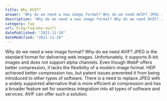 ```yaml
---
title: Why AVIF?
answer: "Why do we need a new image format? Why do we need AVIF? JPEG is the standard format for delivering web images. Unfortunately, it supports 8-bit images and does not support alpha channels. Even though WebP offers better compression, it lacks the flexibility of a modern image format. HEIF achieved better compression too, but patent issues prevented it from being introduced to other types of software. There is a need to replace JPEG with a widely supported alternative that is more efficient at compression and has a broader feature set for seamless integration into all types of software and services. AVIF can offer such a solution."
description: "Why do we need a new image format? Why do we need AVIF? JPEG is the standard format for delivering web images. Unfortunately, it supports 8-bit images and does not support alpha channels. Even though WebP offers better compression, it lacks the flexibility of a modern image format. HEIF achieved better compression too, but patent issues prevented it from being introduced to other types of software. There is a need to replace JPEG with a widely supported alternative that is more efficient at compression and has a broader feature set for seamless integration into all types of software and services. AVIF can offer such a solution."
category: faq
url: blog/faq/why-avif/
datePublished: "2021-11-18"
dateModified: "2021-11-18"
---
```


Why do we need a new image format? Why do we need AVIF? JPEG is the standard format for delivering web images. Unfortunately, it supports 8-bit images and does not support alpha channels. Even though WebP offers better compression, it lacks the flexibility of a modern image format. HEIF achieved better compression too, but patent issues prevented it from being introduced to other types of software. There is a need to replace JPEG with a widely supported alternative that is more efficient at compression and has a broader feature set for seamless integration into all types of software and services. AVIF can offer such a solution.
